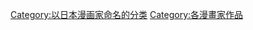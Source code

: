 {{Catnav|頁面分類|總類|各種主題的頁面分類|依人名分類|依漫畫家姓名分類}}
{{Catmore}}

{{DEFAULTSORT:Nagai Gou}}

[[Category:以日本漫画家命名的分类|Category:以日本漫画家命名的分类]]
[[Category:各漫畫家作品|Category:各漫畫家作品]]